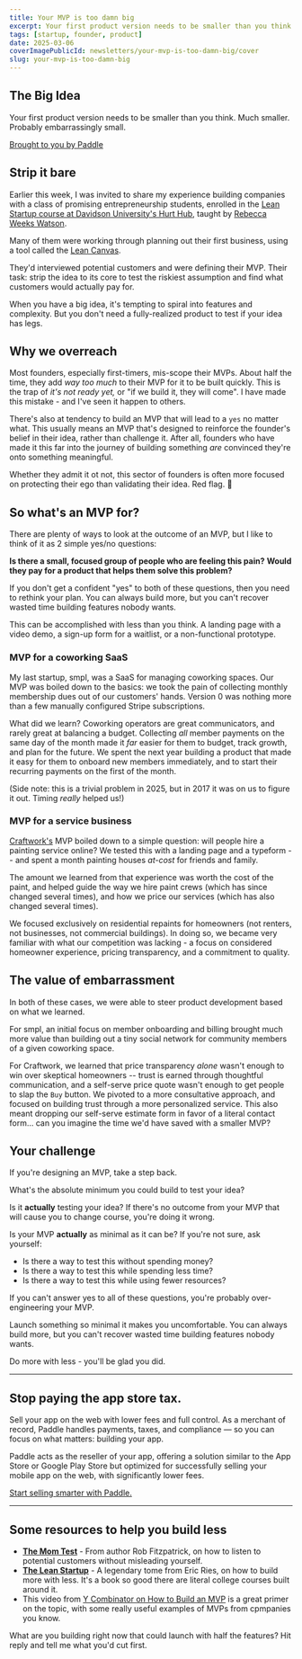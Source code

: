 ```yaml
---
title: Your MVP is too damn big
excerpt: Your first product version needs to be smaller than you think. Much smaller. Probably embarrassingly small.
tags: [startup, founder, product]
date: 2025-03-06
coverImagePublicId: newsletters/your-mvp-is-too-damn-big/cover
slug: your-mvp-is-too-damn-big
---
```



## The Big Idea

Your first product version needs to be smaller than you think. Much smaller. Probably embarrassingly small.

<a href="https://www.paddle.com/resources/mobile-app-monetization-guide?utm_medium=website&utm_source=partner&utm_campaign=core_conversions_fy2025_web_monetization_brand_awareness&utm_content=tiny-improvements" className="text-xs lg:text-xs xl:text-xs">
  Brought to you by Paddle
</a>


## Strip it bare

Earlier this week, I was invited to share my experience building companies with a class of promising entrepreneurship students, enrolled in the [Lean Startup course at Davidson University's Hurt Hub](https://hurthub.davidson.edu/event/building-a-lean-startup/), taught by [Rebecca Weeks Watson](https://www.linkedin.com/in/rebeccaweeks).

Many of them were working through planning out their first business, using a tool called the [Lean Canvas](https://leanstack.com/lean-canvas).

They'd interviewed potential customers and were defining their MVP. Their task: strip the idea to its core to test the riskiest assumption and find what customers would actually pay for.

When you have a big idea, it's tempting to spiral into features and complexity. But you don't need a fully-realized product to test if your idea has legs.

## Why we overreach

Most founders, especially first-timers, mis-scope their MVPs. About half the time, they add _way too much_ to their MVP for it to be built quickly. This is the trap of _it's not ready yet,_ or "if we build it, they will come". I have made this mistake - and I've seen it happen to others.

There's also at tendency to build an MVP that will lead to a `yes` no matter what. This usually means an MVP that's designed to reinforce the founder's belief in their idea, rather than challenge it.  After all, founders who have made it this far into the journey of building something _are_ convinced they're onto something meaningful.

Whether they admit it ot not, this sector of founders is often more focused on protecting their ego than validating their idea. Red flag. 🚩

## So what's an MVP for?

There are plenty of ways to look at the outcome of an MVP, but I like to think of it as 2 simple yes/no questions:

**Is there a small, focused group of people who are feeling this pain?**
**Would they pay for a product that helps them solve this problem?**

If you don't get a confident "yes" to both of these questions, then you need to rethink your plan. You can always build more, but you can't recover wasted time building features nobody wants.

This can be accomplished with less than you think. A landing page with a video demo, a sign-up form for a waitlist, or a non-functional prototype.

### MVP for a coworking SaaS
My last startup, smpl, was a SaaS for managing coworking spaces. Our MVP was boiled down to the basics: we took the pain of collecting monthly membership dues out of our customers' hands. Version 0 was nothing more than a few manually configured Stripe subscriptions.

What did we learn? Coworking operators are great communicators, and rarely great at balancing a budget. Collecting _all_ member payments on the same day of the month made it _far_ easier for them to budget, track growth, and plan for the future. We spent the next year building a product that made it easy for them to onboard new members immediately, and to start their recurring payments on the first of the month.

(Side note: this is a trivial problem in 2025, but in 2017 it was on us to figure it out. Timing _really_ helped us!)

### MVP for a service business
[Craftwork's](https://craftwork.com) MVP boiled down to a simple question: will people hire a painting service online? We tested this with a landing page and a typeform -- and spent a month painting houses _at-cost_ for friends and family.

The amount we learned from that experience was worth the cost of the paint, and helped guide the way we hire paint crews (which has since changed several times), and how we price our services (which has also changed several times).

We focused exclusively on residential repaints for homeowners (not renters, not businesses, not commercial buildings). In doing so, we became very familiar with what our competition was lacking - a focus on considered homeowner experience, pricing transparency, and a commitment to quality.

## The value of embarrassment

In both of these cases, we were able to steer product development based on what we learned.

For smpl, an initial focus on member onboarding and billing brought much more value than building out a tiny social network for community members of a given coworking space.

For Craftwork, we learned that price transparency _alone_ wasn't enough to win over skeptical homeowners -- trust is earned through thoughtful communication, and a self-serve price quote wasn't enough to get people to slap the `Buy` button. We pivoted to a more consultative approach, and focused on building trust through a more personalized service. This also meant dropping our self-serve estimate form in favor of a literal contact form... can you imagine the time we'd have saved with a smaller MVP?

## Your challenge

If you're designing an MVP, take a step back.

What's the absolute minimum you could build to test your idea?

Is it **actually** testing your idea? If there's no outcome from your MVP that will cause you to change course, you're doing it wrong.

Is your MVP **actually** as minimal as it can be? If you're not sure, ask yourself:

- Is there a way to test this without spending money?
- Is there a way to test this while spending less time?
- Is there a way to test this while using fewer resources?

If you can't answer yes to all of these questions, you're probably over-engineering your MVP.

Launch something so minimal it makes you uncomfortable. You can always build more, but you can't recover wasted time building features nobody wants.

Do more with less - you'll be glad you did.

---

## Stop paying the app store tax.

Sell your app on the web with lower fees and full control. As a merchant of record, Paddle handles payments, taxes, and compliance — so you can focus on what matters: building your app.

Paddle acts as the reseller of your app, offering a solution similar to the App Store or Google Play Store but optimized for successfully selling your mobile app on the web, with significantly lower fees.

[Start selling smarter with Paddle.](https://www.paddle.com/resources/mobile-app-monetization-guide?utm_medium=website&utm_source=partner&utm_campaign=core_conversions_fy2025_web_monetization_brand_awareness&utm_content=tiny-improvements)

---

## Some resources to help you build less

- **[The Mom Test](https://amzn.to/41uVYEI)** - From author Rob Fitzpatrick, on how to listen to potential customers without misleading yourself.
- **[The Lean Startup](https://amzn.to/41I5PZ1)** - A legendary tome from Eric Ries, on how to build more with less. It's a book so good there are literal college courses built around it.
- This video from [Y Combinator on How to Build an MVP](https://www.ycombinator.com/library/Io-how-to-build-an-mvp) is a great primer on the topic, with some really useful examples of MVPs from cpmpanies you know.

What are you building right now that could launch with half the features? Hit reply and tell me what you'd cut first.
